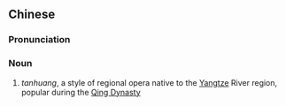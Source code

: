 {{also|滩簧}}
==Chinese==
{{zh-forms|s=滩簧}}
{{wikipedia|lang=zh}}

===Pronunciation===
{{zh-pron
|m=tānhuáng
|cat=n
}}

===Noun===
{{zh-noun}}

# {{lb|zh|music}} ''tanhuang'', a style of regional opera native to the [[Yangtze]] River region, popular during the [[Qing Dynasty]]